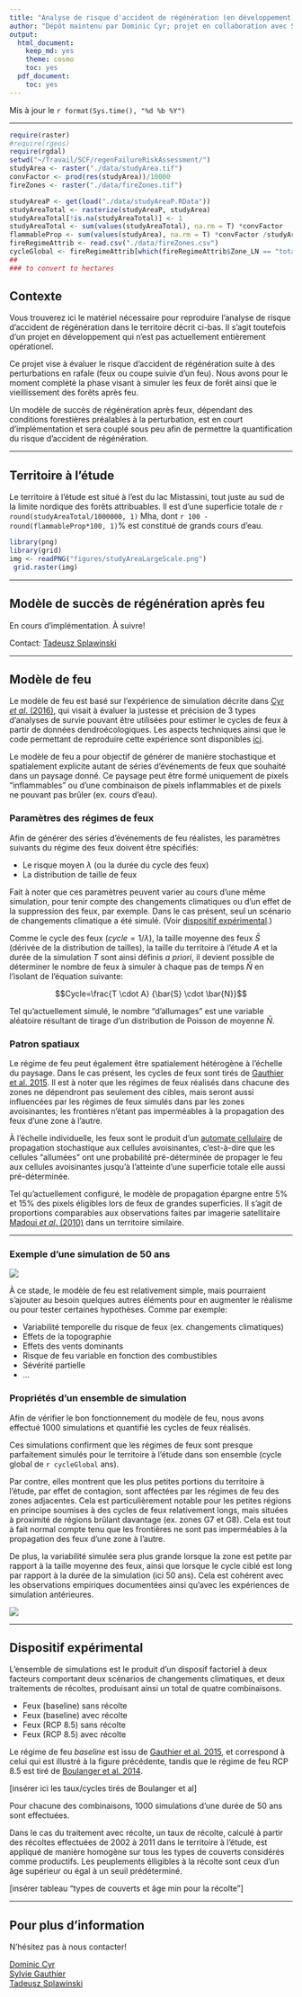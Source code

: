 ```yaml
---
title: "Analyse de risque d'accident de régénération (en développement)"
author: "Dépôt maintenu par Dominic Cyr; projet en collaboration avec Sylvie Gauthier et Tadeusz Splawinski"
output:
  html_document:
    keep_md: yes
    theme: cosmo
    toc: yes
  pdf_document:
    toc: yes
---
```


Mis à jour le `r format(Sys.time(), "%d %b %Y")`


-------

```r
require(raster)
#require(rgeos)
require(rgdal)
setwd("~/Travail/SCF/regenFailureRiskAssessment/")
studyArea <- raster("./data/studyArea.tif")
convFactor <- prod(res(studyArea))/10000
fireZones <- raster("./data/fireZones.tif")

studyAreaP <- get(load("./data/studyAreaP.RData"))
studyAreaTotal <- rasterize(studyAreaP, studyArea)
studyAreaTotal[!is.na(studyAreaTotal)] <- 1
studyAreaTotal <- sum(values(studyAreaTotal), na.rm = T) *convFactor
flammableProp <- sum(values(studyArea), na.rm = T) *convFactor /studyAreaTotal
fireRegimeAttrib <- read.csv("./data/fireZones.csv")
cycleGlobal <- fireRegimeAttrib[which(fireRegimeAttrib$Zone_LN == "total"), 2]
##
### to convert to hectares
```

## Contexte

Vous trouverez ici le matériel nécessaire pour reproduire l'analyse de risque d'accident de régénération dans le territoire décrit ci-bas. Il s'agit toutefois d'un projet en développement qui n'est pas actuellement entièrement opérationel.

Ce projet vise à évaluer le risque d'accident de régénération suite à des perturbations en rafale (feux ou coupe suivie d'un feu). Nous avons pour le moment complété la phase visant à simuler les feux de forêt ainsi que le vieillissement des forêts après feu.

Un modèle de succès de régénération après feux, dépendant des conditions forestières préalables à la perturbation, est en court d'implémentation et sera couplé sous peu afin de permettre la quantification du risque d'accident de régénération.



------------


## Territoire à l'étude

Le territoire à l'étude est situé à l'est du lac Mistassini, tout juste au sud de la limite nordique des forêts attribuables. Il est d'une superficie totale de `r round(studyAreaTotal/1000000, 1)` Mha, dont `r 100 -round(flammableProp*100, 1)`% est constitué de grands cours d'eau. 


```r
library(png)
library(grid)
img <- readPNG("figures/studyAreaLargeScale.png")
 grid.raster(img)
```


------------


## Modèle de succès de régénération après feu

En cours d'implémentation. À suivre!

Contact: [Tadeusz Splawinski][7]

------------


## Modèle de feu

Le modèle de feu est basé sur l'expérience de simulation décrite dans [Cyr _et al_. (2016)][1], qui visait à évaluer la justesse et précision de 3 types d'analyses de survie pouvant être utilisées pour estimer le cycles de feux à partir de données dendroécologiques. Les aspects techniques ainsi que le code permettant de reproduire cette expérience sont disponibles [ici][2].

Le modèle de feu a pour objectif de générer de manière stochastique et spatialement explicite autant de séries d'événements de feux que souhaité dans un paysage donné. Ce paysage peut être formé uniquement de pixels "inflammables" ou d'une combinaison de pixels inflammables et de pixels ne pouvant pas brûler (ex. cours d'eau).

### Paramètres des régimes de feux

Afin de générer des séries d'événements de feu réalistes, les paramètres suivants du régime des feux doivent être spécifiés:

* Le risque moyen $\lambda$ (ou la durée du cycle des feux)
* La distribution de taille de feux

Fait à noter que ces paramètres peuvent varier au cours d'une même simulation, pour tenir compte des changements climatiques ou d'un effet de la suppression des feux, par exemple. Dans le cas présent, seul un scénario de changements climatique a été simulé. (Voir [dispositif expérimental][9].)

Comme le cycle des feux ($cycle = 1/\lambda$), la taille moyenne des feux $\bar{S}$ (dérivée de la distribution de tailles), la taille du territoire à l'étude $A$ et la durée de la simulation $T$ sont ainsi définis *a priori*, il devient possible de déterminer le nombre de feux à simuler à chaque pas de temps $\bar{N}$ en l'isolant de l'équation suivante:

$$Cycle=\frac{T \cdot A} {\bar{S} \cdot \bar{N}}$$

Tel qu'actuellement simulé, le nombre "d'allumages" est une variable aléatoire résultant de tirage d'un distribution de Poisson de moyenne $\bar{N}$.

### Patron spatiaux

Le régime de feu peut également être spatialement hétérogène à l'échelle du paysage. Dans le cas présent, les cycles de feux sont tirés de [Gauthier et al. 2015][8]. Il est à noter que les régimes de feux réalisés dans chacune des zones ne dépendront pas seulement des cibles, mais seront aussi influencées par les régimes de feux simulés dans par les zones avoisinantes; les frontières n'étant pas imperméables à la propagation des feux d'une zone à l'autre.

À l'échelle individuelle, les feux sont le produit d'un [automate cellulaire][4] de propagation stochastique aux cellules avoisinantes, c'est-à-dire que les cellules "allumées" ont une probabilité pré-déterminée de propager le feu aux cellules avoisinantes jusqu'à l'atteinte d'une superficie totale elle aussi pré-déterminée.

Tel qu'actuellement configuré, le modèle de propagation épargne entre 5% et 15% des pixels éligibles lors de feux de grandes superficies. Il s'agit de proportions comparables aux observations faites par imagerie satellitaire [Madoui _et al_. (2010)][3] dans un territoire similaire.


------------


### Exemple d'une simulation de 50 ans

![](figures/tsfExample.gif)


À ce stade, le modèle de feu est relativement simple, mais pourraient s'ajouter au besoin quelques autres éléments pour en augmenter le réalisme ou pour tester certaines hypothèses. Comme par exemple:

* Variabilité temporelle du risque de feux (ex. changements climatiques)
* Effets de la topographie
* Effets des vents dominants
* Risque de feu variable en fonction des combustibles
* Sévérité partielle
* ...

### Propriétés d'un ensemble de simulation

Afin de vérifier le bon fonctionnement du modèle de feu, nous avons effectué 1000 simulations et quantifié les cycles de feux réalisés.

Ces simulations confirment que les régimes de feux sont presque parfaitement simulés pour le territoire à l'étude dans son ensemble (cycle global de `r cycleGlobal` ans).

Par contre, elles montrent que les plus petites portions du territoire à l'étude, par effet de contagion, sont affectées par les régimes de feu des zones adjacentes. Cela est particulièrement notable pour les petites régions en principe soumises à des cycles de feux relativement longs, mais situées à proximité de régions brûlant davantage (ex. zones G7 et G8). Cela est tout à fait normal compte tenu que les frontières ne sont pas imperméables à la propagation des feux d'une zone à l'autre.

De plus, la variabilité simulée sera plus grande lorsque la zone est petite par rapport à la taille moyenne des feux, ainsi que lorsque le cycle ciblé est long par rapport à la durée de la simulation (ici 50 ans). Cela est cohérent avec les observations empiriques documentées ainsi qu'avec les expériences de simulation antérieures.

![](figures/realizedFC.png)


-------------


## Dispositif expérimental

L'ensemble de simulations est le produit d'un disposif factoriel à deux facteurs comportant deux scénarios de changements climatiques, et deux traitements de récoltes, produisant ainsi un total de quatre combinaisons.

* Feux (baseline) sans récolte  
* Feux (baseline) avec récolte  
* Feux (RCP 8.5) sans récolte  
* Feux (RCP 8.5) avec récolte

Le régime de feu *baseline* est issu de [Gauthier et al. 2015][8], et correspond à celui qui est illustré à la figure précédente, tandis que le régime de feu RCP 8.5 est tiré de [Boulanger et al. 2014][10].


[insérer ici les taux/cycles tirés de Boulanger et al]

Pour chacune des combinaisons, 1000 simulations d'une durée de 50 ans sont effectuées.

Dans le cas du traitement avec récolte, un taux de récolte, calculé à partir des récoltes effectuées de 2002 à 2011 dans le territoire à l'étude, est appliqué de manière homogène sur tous les types de couverts considérés comme productifs. Les peuplements élligibles à la récolte sont ceux d'un âge supérieur ou égal à un seuil prédéterminé.

[insérer tableau "types de couverts et âge min pour la récolte"]


-------------




## Pour plus d'information

N'hésitez pas à nous contacter!

[Dominic Cyr][5]  
[Sylvie Gauthier][6]  
[Tadeusz Splawinski][7]  


[1]: http://www.mdpi.com/1999-4907/7/7/131/html
[2]: https://github.com/dcyr/survFire
[3]: http://www.publish.csiro.au/wf/WF10049
[4]: https://fr.wikipedia.org/wiki/Automate_cellulaire
[5]: http://dominiccyr.ca
[6]: https://scf.rncan.gc.ca/employes/vue/sgauthie
[7]: http://www.cef-cfr.ca/index.php?n=Membres.TadeuszSplawinski
[8]: http://www.nrcresearchpress.com/doi/10.1139/cjfr-2014-0125#.WEHWNnUrLRY
[9]: https://github.com/dcyr/risqueAccidentRegen#dispositif-expérimental
[10]: http://www.nrcresearchpress.com/doi/abs/10.1139/cjfr-2013-0372
